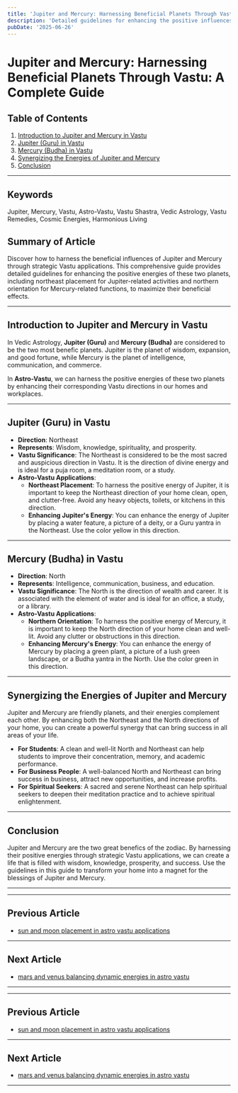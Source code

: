 ```yaml
---
title: 'Jupiter and Mercury: Harnessing Beneficial Planets Through Vastu: A Complete Guide'
description: 'Detailed guidelines for enhancing the positive influences of Jupiter (wisdom, expansion) and Mercury (communication, intelligence) through strategic Vastu applications, including northeast placement for Jupiter-related activities and northern orientation for Mercury-related functions to maximize their beneficial effects.'
pubDate: '2025-06-26'
---
```


# Jupiter and Mercury: Harnessing Beneficial Planets Through Vastu: A Complete Guide

## Table of Contents
1. [Introduction to Jupiter and Mercury in Vastu](#introduction-to-jupiter-and-mercury-in-vastu)
2. [Jupiter (Guru) in Vastu](#jupiter-guru-in-vastu)
3. [Mercury (Budha) in Vastu](#mercury-budha-in-vastu)
4. [Synergizing the Energies of Jupiter and Mercury](#synergizing-the-energies-of-jupiter-and-mercury)
5. [Conclusion](#conclusion)

---

## Keywords
Jupiter, Mercury, Vastu, Astro-Vastu, Vastu Shastra, Vedic Astrology, Vastu Remedies, Cosmic Energies, Harmonious Living

## Summary of Article
Discover how to harness the beneficial influences of Jupiter and Mercury through strategic Vastu applications. This comprehensive guide provides detailed guidelines for enhancing the positive energies of these two planets, including northeast placement for Jupiter-related activities and northern orientation for Mercury-related functions, to maximize their beneficial effects.

---

## Introduction to Jupiter and Mercury in Vastu

In Vedic Astrology, **Jupiter (Guru)** and **Mercury (Budha)** are considered to be the two most benefic planets. Jupiter is the planet of wisdom, expansion, and good fortune, while Mercury is the planet of intelligence, communication, and commerce.

In **Astro-Vastu**, we can harness the positive energies of these two planets by enhancing their corresponding Vastu directions in our homes and workplaces.

---

## Jupiter (Guru) in Vastu

- **Direction**: Northeast
- **Represents**: Wisdom, knowledge, spirituality, and prosperity.
- **Vastu Significance**: The Northeast is considered to be the most sacred and auspicious direction in Vastu. It is the direction of divine energy and is ideal for a puja room, a meditation room, or a study.
- **Astro-Vastu Applications**:
    - **Northeast Placement**: To harness the positive energy of Jupiter, it is important to keep the Northeast direction of your home clean, open, and clutter-free. Avoid any heavy objects, toilets, or kitchens in this direction.
    - **Enhancing Jupiter's Energy**: You can enhance the energy of Jupiter by placing a water feature, a picture of a deity, or a Guru yantra in the Northeast. Use the color yellow in this direction.

---

## Mercury (Budha) in Vastu

- **Direction**: North
- **Represents**: Intelligence, communication, business, and education.
- **Vastu Significance**: The North is the direction of wealth and career. It is associated with the element of water and is ideal for an office, a study, or a library.
- **Astro-Vastu Applications**:
    - **Northern Orientation**: To harness the positive energy of Mercury, it is important to keep the North direction of your home clean and well-lit. Avoid any clutter or obstructions in this direction.
    - **Enhancing Mercury's Energy**: You can enhance the energy of Mercury by placing a green plant, a picture of a lush green landscape, or a Budha yantra in the North. Use the color green in this direction.

---

## Synergizing the Energies of Jupiter and Mercury

Jupiter and Mercury are friendly planets, and their energies complement each other. By enhancing both the Northeast and the North directions of your home, you can create a powerful synergy that can bring success in all areas of your life.

- **For Students**: A clean and well-lit North and Northeast can help students to improve their concentration, memory, and academic performance.
- **For Business People**: A well-balanced North and Northeast can bring success in business, attract new opportunities, and increase profits.
- **For Spiritual Seekers**: A sacred and serene Northeast can help spiritual seekers to deepen their meditation practice and to achieve spiritual enlightenment.

---

## Conclusion

Jupiter and Mercury are the two great benefics of the zodiac. By harnessing their positive energies through strategic Vastu applications, we can create a life that is filled with wisdom, knowledge, prosperity, and success. Use the guidelines in this guide to transform your home into a magnet for the blessings of Jupiter and Mercury.

---
---

## Previous Article
- [sun and moon placement in astro vastu applications](200810_sun_and_moon_placement_in_astro_vastu_applications.mdx)

---

## Next Article
- [mars and venus balancing dynamic energies in astro vastu](200812_mars_and_venus_balancing_dynamic_energies_in_astro_vastu.mdx)

---
---

## Previous Article
- [sun and moon placement in astro vastu applications](200810_sun_and_moon_placement_in_astro_vastu_applications.mdx)

---

## Next Article
- [mars and venus balancing dynamic energies in astro vastu](200812_mars_and_venus_balancing_dynamic_energies_in_astro_vastu.mdx)

---
